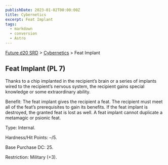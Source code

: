 ```yaml
---
publishDate: 2023-01-02T00:00:00Z
title: Cybernetics
excerpt: Feat Implant
tags:
  - markdown
  - conversion
  - Astro
---
```





[Future d20 SRD](/#futureD20) > [Cybernetics](future-d20-srd-cybernetics-index) > Feat Implant




## Feat Implant (PL 7)


Thanks to a chip implanted in the recipient’s brain or a series of implants wired to the recipient’s nervous system, the recipient gains special knowledge or some extraordinary ability.


Benefit: The feat implant gives the recipient a feat. The recipient must meet all of the feat’s prerequisites to gain its benefits. If the feat implant is destroyed, the granted feat is lost as well. A feat implant cannot duplicate a metamagic or psionic feat.


Type: Internal.


Hardness/Hit Points: –/5.


Base Purchase DC: 25.


Restriction: Military (+3).



